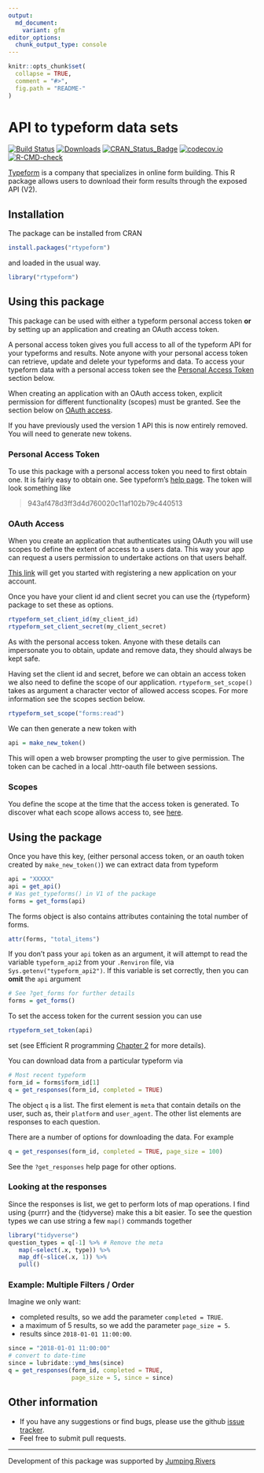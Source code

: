 ```yaml
---
output:
  md_document:
    variant: gfm
editor_options:
  chunk_output_type: console
---
```


<!-- README.md is generated from README.Rmd. Please edit that file -->

```r
knitr::opts_chunk$set(
  collapse = TRUE,
  comment = "#>",
  fig.path = "README-"
)
```

# API to typeform data sets
[![Build Status](https://travis-ci.org/csgillespie/rtypeform.svg?branch=master)](https://travis-ci.org/csgillespie/rtypeform)
[![Downloads](https://cranlogs.r-pkg.org/badges/rtypeform?color=brightgreen)](https://cran.r-project.org/package=rtypeform)
[![CRAN_Status_Badge](https://www.r-pkg.org/badges/version/rtypeform)](https://cran.r-project.org/package=rtypeform)
[![codecov.io](https://codecov.io/github/csgillespie/rtypeform/coverage.svg?branch=master)](https://codecov.io/github/csgillespie/rtypeform?branch=master)
[![R-CMD-check](https://github.com/csgillespie/rtypeform/actions/workflows/R-CMD-check.yaml/badge.svg)](https://github.com/csgillespie/rtypeform/actions/workflows/R-CMD-check.yaml)

[Typeform](https://www.typeform.com) is a company that specializes in online form building.
This R package allows users to download their form results through the exposed API (V2).

## Installation

The package can be installed from CRAN

```r
install.packages("rtypeform")
```

and loaded in the usual way.

```r
library("rtypeform")
```

## Using this package

This package can be used with either a typeform personal access token __or__
by setting up an application and creating an OAuth access token.

A personal access token gives you full access to all of the typeform API for your typeforms and results. Note anyone with your personal access token can retrieve, update and delete your typeforms and data. To access your typeform data with a personal access token see the [Personal Access Token](#pat) section below.

When creating an application with an OAuth access token, explicit permission for different functionality (scopes) must be granted. See the section below on [OAuth access](#oauth).

If you have previously used the version 1 API this is now entirely removed. You will need
to generate new tokens.

### Personal Access Token {#pat}

To use this package with a personal access token you need to first obtain one. It is fairly easy to obtain one.
See typeform's [help page](https://developer.typeform.com/get-started/personal-access-token/). The
token will look something like

> 943af478d3ff3d4d760020c11af102b79c440513

### OAuth Access {#oauth}

When you create an application that authenticates using OAuth you will use scopes to define the extent of access to a users data. This way your app can request a users permission to undertake actions on that users behalf.

[This link](https://developer.typeform.com/get-started/applications/) will get you started with registering a new application on your account.

Once you have your client id and client secret you can use the {rtypeform} package to set these as options.

```r
rtypeform_set_client_id(my_client_id)
rtypeform_set_client_secret(my_client_secret)
```

As with the personal access token. Anyone with these details can impersonate you to obtain, update and remove data, they should always be kept safe.

Having set the client id and secret, before we can obtain an access token we also need to define the scope of our application. `rtypeform_set_scope()` takes as argument a character vector of allowed access scopes. For more information see the scopes section below.

```r
rtypeform_set_scope("forms:read")
```

We can then generate a new token with

```r
api = make_new_token()
```

This will open a web browser prompting the user to give permission. The token can be cached in a local .httr-oauth file between sessions.

### Scopes

You define the scope at the time that the access token is generated. To discover what each scope allows access to, see [here](https://developer.typeform.com/get-started/scopes/).

## Using the package

Once you have this key, (either personal access token, or an oauth token created by `make_new_token()`) we can extract data from typeform

```r
api = "XXXXX"
api = get_api()
# Was get_typeforms() in V1 of the package
forms = get_forms(api)
```

The forms object is also contains attributes containing the total number of
forms.

```r
attr(forms, "total_items")
```

If you don't pass your `api` token as an argument, it will attempt to read the variable
`typeform_api2` from your `.Renviron` file, via `Sys.getenv("typeform_api2")`. If
this variable is set correctly, then you can __omit__ the `api` argument

```r
# See ?get_forms for further details
forms = get_forms()
```

To set the access token for the current session you can use

```r
rtypeform_set_token(api)
```
set (see Efficient R programming [Chapter 2](https://csgillespie.github.io/efficientR/set-up.html#renviron) for
more details).

You can download data from a particular typeform via
```r
# Most recent typeform
form_id = forms$form_id[1]
q = get_responses(form_id, completed = TRUE)
```

The object `q` is a list. The first element is `meta` that contain details on
the user, such as, their `platform` and `user_agent`. The other list elements are
responses to each question.

There are a number of options for downloading the data. For example

```r
q = get_responses(form_id, completed = TRUE, page_size = 100)
```

See the `?get_responses` help page for other options.

### Looking at the responses

Since the responses is list, we get to perform lots of map operations. I find using
{purrr} and the {tidyverse} make this a bit easier. To see the question types we
can use string a few `map()` commands together
```r
library("tidyverse")
question_types = q[-1] %>% # Remove the meta
   map(~select(.x, type)) %>%
   map_df(~slice(.x, 1)) %>%
   pull()
```

### Example: Multiple Filters / Order

Imagine we only want:

  * completed results, so we add the parameter `completed = TRUE`.
  * a maximum of 5 results, so we add the parameter `page_size = 5`.
  * results since `2018-01-01 11:00:00`.

```r
since = "2018-01-01 11:00:00"
# convert to date-time
since = lubridate::ymd_hms(since)
q = get_responses(form_id, completed = TRUE,
                  page_size = 5, since = since)
```

## Other information

 * If you have any suggestions or find bugs, please use the github [issue tracker](https://github.com/csgillespie/rtypeform/issues).
 * Feel free to submit pull requests.

---

Development of this package was supported by [Jumping Rivers](https://www.jumpingrivers.com)
